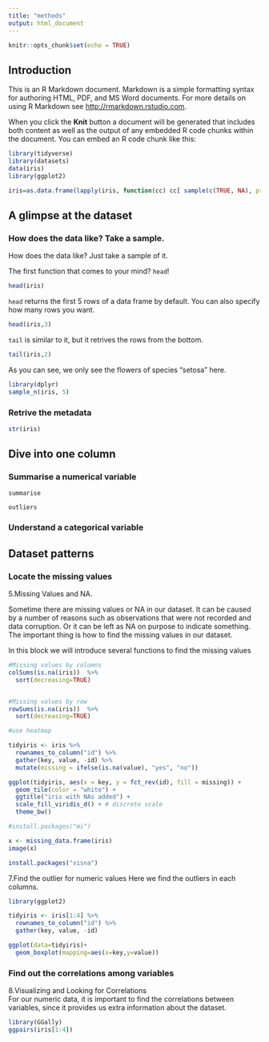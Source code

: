 ```yaml
---
title: "methods"
output: html_document
---
```


```r
knitr::opts_chunk$set(echo = TRUE)
```

## Introduction

This is an R Markdown document. Markdown is a simple formatting syntax for authoring HTML, PDF, and MS Word documents. For more details on using R Markdown see <http://rmarkdown.rstudio.com>.

When you click the **Knit** button a document will be generated that includes both content as well as the output of any embedded R code chunks within the document. You can embed an R code chunk like this:


```r
library(tidyverse)
library(datasets)
data(iris)
library(ggplot2)
```
```r
iris=as.data.frame(lapply(iris, function(cc) cc[ sample(c(TRUE, NA), prob = c(0.95, 0.05), size = length(cc), replace = TRUE) ]))
```

## A glimpse at the dataset

### How does the data like? Take a sample.

How does the data like? Just take a sample of it.

The first function that comes to your mind? `head`!

```r
head(iris)
```

`head` returns the first 5 rows of a data frame by default. You can also specify how many rows you want.

```r
head(iris,3)
```

`tail` is similar to it, but it retrives the rows from the bottom.

```r
tail(iris,2)
```

As you can see, we only see the flowers of species "setosa" here.

```r
library(dplyr)
sample_n(iris, 5)
```

### Retrive the metadata

```r
str(iris)
```

## Dive into one column

### Summarise a numerical variable

```summarise```

```outliers```

### Understand a categorical variable


## Dataset patterns

### Locate the missing values

5.Missing Values and NA.

Sometime there are missing values or NA in our dataset. It can be caused by a number of reasons such as observations that were not recorded and data corruption. Or it can be left as NA on purpose to indicate something. The important thing is how to find the missing values in our dataset.

In this block we will introduce several functions to find the missing values

```r
#Missing values by columns
colSums(is.na(iris))  %>%
  sort(decreasing=TRUE)


#Missing values by row
rowSums(is.na(iris))  %>%
  sort(decreasing=TRUE)
```

```r
#use heatmap

tidyiris <- iris %>%
  rownames_to_column("id") %>%
  gather(key, value, -id) %>%
  mutate(missing = ifelse(is.na(value), "yes", "no"))

ggplot(tidyiris, aes(x = key, y = fct_rev(id), fill = missing)) +
  geom_tile(color = "white") +
  ggtitle("iris with NAs added") +
  scale_fill_viridis_d() + # discrete scale
  theme_bw()
```
```r
#install.packages("mi")

x <- missing_data.frame(iris)
image(x)
```
```r
install.packages("visna")

```
7.Find the outlier for numeric values
Here we find the outliers in each columns.
```r
library(ggplot2)
```

```r
tidyiris <- iris[1:4] %>%
  rownames_to_column("id") %>%
  gather(key, value, -id) 

ggplot(data=tidyiris)+
  geom_boxplot(mapping=aes(x=key,y=value))

```

### Find out the correlations among variables

8.Visualizing and Looking for Correlations  
For our numeric data, it is important to find the correlations between variables, since it provides us extra information about the dataset.
```r
library(GGally)
ggpairs(iris[1:4])
```


